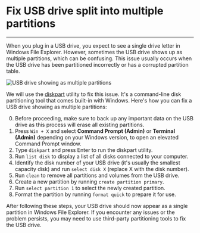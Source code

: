 

<h1>Fix USB drive split into multiple partitions</h1>

<hr />

When you plug in a USB drive, you expect to see a single drive letter in Windows File Explorer. However, sometimes the USB drive shows up as multiple partitions, which can be confusing. This issue usually occurs when the USB drive has been partitioned incorrectly or has a corrupted partition table.

<Image
  src={screenshot}
  alt="USB drive showing as multiple partitions"
  width={800}
  height={600}
  className="rounded-sm"
/>

We will use the <a href="https://learn.microsoft.com/en-us/windows-server/administration/windows-commands/diskpart" target="_blank">diskpart</a> utility to fix this issue. It's a command-line disk partitioning tool that comes built-in with Windows. Here's how you can fix a USB drive showing as multiple partitions:

0. Before proceeding, make sure to back up any important data on the USB drive as this process will erase all existing partitions.
1. Press `Win + X` and select **Command Prompt (Admin)** or **Terminal (Admin)** depending on your Windows version, to open an elevated Command Prompt window.
2. Type `diskpart` and press Enter to run the diskpart utility.
3. Run `list disk` to display a list of all disks connected to your computer.
4. Identify the disk number of your USB drive (it's usually the smallest capacity disk) and run `select disk X` (replace X with the disk number).
5. Run `clean` to remove all partitions and volumes from the USB drive.
6. Create a new partition by running `create partition primary`.
7. Run `select partition 1` to select the newly created partition.
8. Format the partition by running `format quick` to prepare it for use.

After following these steps, your USB drive should now appear as a single partition in Windows File Explorer. If you encounter any issues or the problem persists, you may need to use third-party partitioning tools to fix the USB drive.
